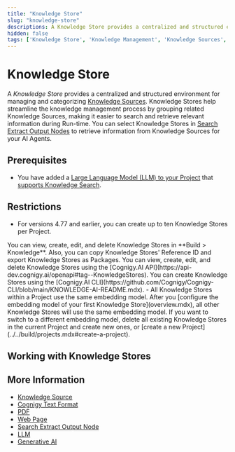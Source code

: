 ```yaml
---
title: "Knowledge Store"
slug: "knowledge-store"
descriptions: A Knowledge Store provides a centralized and structured environment for managing and categorizing Knowledge Sources. Knowledge Stores help streamline the knowledge management process by grouping related Knowledge Sources, making it easier to search and retrieve relevant information during Run-time.
hidden: false
tags: ['Knowledge Store', 'Knowledge Management', 'Knowledge Sources', 'Information Retrieval', 'Knowledge Organization']
---
```




# Knowledge Store

A _Knowledge Store_ provides a centralized and structured environment for managing and categorizing [Knowledge Sources](knowledge-source/knowledge-source.mdx). Knowledge Stores help streamline the knowledge management process by grouping related Knowledge Sources, making it easier to search and retrieve relevant information during Run-time. You can select Knowledge Stores in [Search Extract Output Nodes](../../build/node-reference/other-nodes/search-extract-output.mdx) to retrieve information from Knowledge Sources for your AI Agents.

## Prerequisites

- You have added a [Large Language Model (LLM) to your Project](../llms/providers/all-providers.mdx) that [supports Knowledge Search](../../empower/llms/model-support-by-feature.mdx).

## Restrictions

- For versions 4.77 and earlier, you can create up to ten Knowledge Stores per Project.
<Tabs>
  <TabItem value="tab1" label="GUI" default>
    You can view, create, edit, and delete Knowledge Stores in **Build > Knowledge**. Also, you can copy Knowledge Stores' Reference ID and export Knowledge Stores as Packages.

  </TabItem>
  <TabItem value="tab2" label="API">
    You can view, create, edit, and delete Knowledge Stores using the [Cognigy.AI API](https://api-dev.cognigy.ai/openapi#tag--KnowledgeStores).

  </TabItem>
  <TabItem value="tab3" label="CLI">
    You can create Knowledge Stores using the [Cognigy.AI CLI](https://github.com/Cognigy/Cognigy-CLI/blob/main/KNOWLEDGE-AI-README.mdx).

  </TabItem>
</Tabs>
- All Knowledge Stores within a Project use the same embedding model. After you [configure the embedding model of your first Knowledge Store](overview.mdx), all other Knowledge Stores will use the same embedding model. If you want to switch to a different embedding model, delete all existing Knowledge Stores in the current Project and create new ones, or [create a new Project](../../build/projects.mdx#create-a-project).

## Working with Knowledge Stores

## More Information

- [Knowledge Source](knowledge-source/knowledge-source.mdx)
- [Cognigy Text Format](knowledge-source/text-formats/ctxt.mdx)
- [PDF](knowledge-source/text-formats/pdf.mdx)
- [Web Page](knowledge-source/text-formats/web-page.mdx)
- [Search Extract Output Node](../../build/node-reference/other-nodes/search-extract-output.mdx)
- [LLM](../llms/overview.mdx)
- [Generative AI](../generative-ai.mdx)
